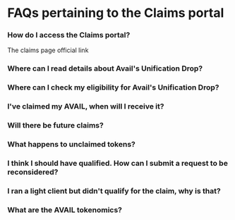 
# FAQs pertaining to the Claims portal

### How do I access the Claims portal?

The claims page official link

### Where can I read details about Avail's Unification Drop?

### Where can I check my eligibility for Avail's Unification Drop?

### I've claimed my AVAIL, when will I receive it?

### Will there be future claims?

### What happens to unclaimed tokens?

### I think I should have qualified. How can I submit a request to be reconsidered?

### I ran a light client but didn't qualify for the claim, why is that?

### What are the AVAIL tokenomics?
